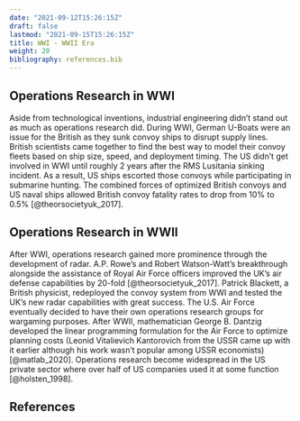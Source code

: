 ```yaml
---
date: "2021-09-12T15:26:15Z"
draft: false
lastmod: "2021-09-15T15:26:15Z"
title: WWI - WWII Era
weight: 20
bibliography: references.bib
---
```


## Operations Research in WWI

Aside from technological inventions, industrial engineering didn't stand out as 
much as operations research did. During WWI, German U-Boats were an issue for 
the British as they sunk convoy ships to disrupt supply lines. British 
scientists came together to find the best way to model their convoy fleets
based on ship size, speed, and deployment timing. The US didn't get involved 
in WWI until roughly 2 years after the RMS Lusitania sinking incident. As a 
result, US ships escorted those convoys while participating in submarine hunting. 
The combined forces of optimized British convoys and US naval ships allowed
British convoy fatality rates to drop from 10% to 0.5% [@theorsocietyuk_2017]. 

## Operations Research in WWII

After WWI, operations research gained more prominence through the development 
of radar. A.P. Rowe's and Robert Watson-Watt's breakthrough alongside the 
assistance of Royal Air Force officers improved the UK's air defense 
capabilities by 20-fold [@theorsocietyuk_2017]. Patrick Blackett, a British 
physicist, redeployed the convoy system from WWI and tested the UK's new radar
capabilities with great success. The U.S. Air Force eventually decided to have 
their own operations research groups for wargaming purposes. After WWII, 
mathematician George B. Dantzig developed the linear programming formulation 
for the Air Force to optimize planning costs (Leonid Vitalievich Kantorovich 
from the USSR came up with it earlier although his work wasn't popular among 
USSR economists) [@matlab_2020]. Operations research become widespread in the US 
private sector where over half of US companies used it at some function 
[@holsten_1998]. 

## References